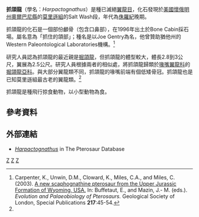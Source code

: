 {{Speciesbox 
| taxon = Harpactognathus gentryii
| authority = [[肯尼思·卡彭特|Carpenter]], [[大衛·安文|Unwin]], Cloward, Clifford Miles, and Clark Miles, 2003
}}

'''抓頜龍'''（學名：''Harpactognathus''）是種已滅絕[[翼龍目|翼龍目]]，化石發現於[[美國|美國]][[懷俄明州|懷俄明州]][[奧爾巴尼縣_(懷俄明州)|奧爾巴尼縣]]的[[莫里遜組|莫里遜組]]的Salt Wash段，年代為[[侏羅紀|侏羅紀]]晚期。

抓頜龍的化石是一個部份顱骨（包含口鼻部），在1996年出土於Bone Cabin採石場。屬名意為「抓住的頜部」；種名是以Joe Gentry為名，他曾贊助猶他州的Western Paleontological Laboratories機構。<ref name=KCetal03>Carpenter, K., Unwin, D.M., Cloward, K., Miles, C.A., and Miles, C. (2003). [https://scientists.dmns.org/sites/kencarpenter/PDFs%20of%20publications/Harpactognathus.pdf A new scaphognathine pterosaur from the Upper Jurassic Formation of Wyoming, USA.]{{dead link|date=2017年12月 |bot=InternetArchiveBot |fix-attempted=yes }} In: Buffetaut, E., and Mazin, J.- M. (eds.). ''Evolution and Palaeobiology of Pterosaurs.'' Geological Society of London, Special Publications '''217''':45-54.</ref>

研究人員認為抓頜龍的最近親是[[掘頜龍|掘頜龍]]，但抓頜龍的體型較大，體長2.8到3公尺，翼展為2.5公尺。研究人員根據兩者的相似處，將抓頜龍歸類於[[喙嘴翼龍科|喙嘴翼龍科]]的[[掘頜龍亞科|掘頜龍亞科]]。與大部分翼龍類不同，抓頜龍的喙嘴前端有個低矮骨冠。抓頜龍也是已知莫里遜組最古老的翼龍類。<ref name=KCetal03/>

抓頜龍是種飛行掠食動物，以小型動物為食。

==參考資料==
{{reflist}}

==外部連結==
* [https://web.archive.org/web/20080517121948/http://www.pterosaur.co.uk/species/UJP/rhamph/Harpactognathus.htm ''Harpactognathus''] in The Pterosaur Database
{{翼龍目|B.}}
{{Taxonbar|from=Q3493313}}

[[Category:喙嘴翼龍亞目|Z]]
[[Category:侏羅紀翼龍類|Z]]
[[Category:2003年描述的分类群|Z]]